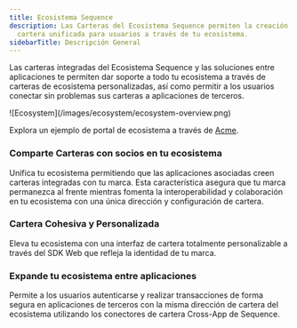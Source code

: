 ```yaml
---
title: Ecosistema Sequence
description: Las Carteras del Ecosistema Sequence permiten la creación de una
  cartera unificada para usuarios a través de tu ecosistema.
sidebarTitle: Descripción General
---
```


Las carteras integradas del Ecosistema Sequence y las soluciones entre aplicaciones te permiten dar soporte a todo tu ecosistema a través de carteras de ecosistema personalizadas, así como permitir a los usuarios conectar sin problemas sus carteras a aplicaciones de terceros.

<Frame>
  ![Ecosystem](/images/ecosystem/ecosystem-overview.png)
</Frame>

Explora un ejemplo de portal de ecosistema a través de [Acme](https://acme.ecosystem-demo.xyz).

### Comparte Carteras con socios en tu ecosistema

Unifica tu ecosistema permitiendo que las aplicaciones asociadas creen carteras integradas con tu marca. Esta característica asegura que tu marca permanezca al frente mientras fomenta la interoperabilidad y colaboración en tu ecosistema con una única dirección y configuración de cartera.

### Cartera Cohesiva y Personalizada

Eleva tu ecosistema con una interfaz de cartera totalmente personalizable a través del SDK Web que refleja la identidad de tu marca.

### Expande tu ecosistema entre aplicaciones

Permite a los usuarios autenticarse y realizar transacciones de forma segura en aplicaciones de terceros con la misma dirección de cartera del ecosistema utilizando los conectores de cartera Cross-App de Sequence.
